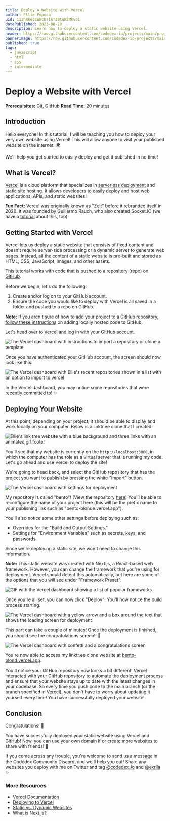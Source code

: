 ```yaml
---
title: Deploy A Website with Vercel
author: Ellie Popoca
uid: 11zhRKeJCWWcD7IkTJBtuK3Mkvo1
datePublished: 2023-08-29
description: Learn how to deploy a static website using Vercel.
header: https://raw.githubusercontent.com/codedex-io/projects/main/projects/deploy-a-website-with-vercel/images/header.png
bannerImage: https://raw.githubusercontent.com/codedex-io/projects/main/projects/deploy-a-website-with-vercel/images/header.png
published: true
tags:
  - javascript
  - html
  - css
  - intermediate
---
```


<BannerImage
  link="https://raw.githubusercontent.com/codedex-io/projects/main/projects/deploy-a-website-with-vercel/images/header.png"
  description="Learn how to deploy a static website using Vercel"
  uid={true}
  cl="for-sidebar"
/>

# Deploy a Website with Vercel

<AuthorAvatar
  author_name="Ellie Popoca"
  author_avatar="/images/projects/authors/ellie-popoca.jpg"
  username="exrlla"
  uid={true}
/>

<BannerImage
  link="https://raw.githubusercontent.com/codedex-io/projects/main/projects/deploy-a-website-with-vercel/images/header.png"
  description="Learn how to deploy a static website using Vercel"
  uid={true}
/>

**Prerequisites:** Git, GitHub
**Read Time:** 20 minutes

## Introduction 

Hello everyone! In this tutorial, I will be teaching you how to deploy your very own website using Vercel! This will allow anyone to visit your published website on the internet. 🌍 

We'll help you get started to easily deploy and get it published in no time!

## What is Vercel?

[Vercel](https://www.vercel.com) is a cloud platform that specializes in [serverless deployment](https://www.redhat.com/en/topics/cloud-native-apps/what-is-serverless) and static site hosting. It allows developers to easily deploy and host web applications, APIs, and static websites!

**Fun Fact:** Vercel was originally known as "Zeit" before it rebranded itself in 2020. It was founded by Guillermo Rauch, who also created Socket.IO (we have a [tutorial](https://www.codedex.io/projects/build-a-chat-app-with-socket-io) about this, too).

## Getting Started with Vercel

Vercel lets us deploy a static website that consists of fixed content and doesn't require server-side processing or a dynamic server to generate web pages. Instead, all the content of a static website is pre-built and stored as HTML, CSS, JavaScript, images, and other assets.

This tutorial works with code that is pushed to a repository (repo) on [GitHub](https://github.com/).

Before we begin, let's do the following:
 
1. Create and/or log on to your GitHub account.
2. Ensure the code you would like to deploy with Vercel is all saved in a folder and pushed to a repo on GitHub.

**Note:** If you aren't sure of how to add your project to a GitHub repository, [follow these instructions](https://docs.github.com/en/migrations/importing-source-code/using-the-command-line-to-import-source-code/adding-locally-hosted-code-to-github) on adding locally hosted code to GitHub.

Let's head over to [Vercel](https://vercel.com/) and log in with your GitHub account.

<img src="https://raw.githubusercontent.com/codedex-io/projects/main/projects/deploy-a-website-with-vercel/images/vercel-intro.png" alt="The Vercel dashboard with instructions to import a repository or clone a template" />

Once you have authenticated your GitHub account, the screen should now look like this:

<img src="https://raw.githubusercontent.com/codedex-io/projects/main/projects/deploy-a-website-with-vercel/images/vercel-authed.png" alt="The Vercel dashboard with Ellie's recent repositories shown in a list with an option to import to vercel" />

In the Vercel dashboard, you may notice some repositories that were recently committed to! ✨

## Deploying Your Website

At this point, depending on your project, it should be able to display and work locally on your computer. Below is a linktr.ee clone that I created!

<img src="https://raw.githubusercontent.com/codedex-io/projects/main/projects/deploy-a-website-with-vercel/images/vercel-pre-app-demo.gif" alt="Ellie's link tree website with a blue background and three links with an animated gif footer" />

You'll see that my website is currently on the `http://localhost:3000`, in which the computer has the role as a virtual server that is running my code. Let's go ahead and use Vercel to deploy the site!

We're going to head back, and select the GitHub repository that has the project you want to publish by pressing the white "Import" button.

<img src="https://raw.githubusercontent.com/codedex-io/projects/main/projects/deploy-a-website-with-vercel/images/vercel-pre-deploy.png" alt="The Vercel dashboard with settings for deployment" />

My repository is called "bento"! (View the repository [here](https://github.com/exrlla/bento)) You'll be able to reconfigure the name of your project here (this will be the prefix name to your publishing link such as "bento-blonde.vercel.app").

You'll also notice some other settings before deploying such as:

- Overrides for the "Build and Output Settings."
- Settings for "Environment Variables" such as secrets, keys, and passwords.

Since we're deploying a static site, we won't need to change this information.

**Note:** This static website was created with Next.js, a React-based web framework. However, you can change the framework that you're using for deployment. Vercel should detect this automatically, but here are some of the options that you will see under "Framework Preset":

<img src="https://raw.githubusercontent.com/codedex-io/projects/main/projects/deploy-a-website-with-vercel/images/vercel-fw-demo.gif" alt="GIF with the Vercel dashboard showing a list of popular frameworks" />

Once you're all set, you can now click "Deploy"! You'll now notice the build process starting.

<img src="https://raw.githubusercontent.com/codedex-io/projects/main/projects/deploy-a-website-with-vercel/images/vercel-loading.png" alt="The Vercel dashboard with a yellow arrow and a box around the text that shows the loading screen for deployment" />

This part can take a couple of minutes! Once the deployment is finished, you should see the congratulations screen!! 🎉

<img src="https://raw.githubusercontent.com/codedex-io/projects/main/projects/deploy-a-website-with-vercel/images/vercel-congrats.png" alt="The Vercel dashboard with confetti and a congratulations screen" />

You're now able to access my linktr.ee clone website at [bento-blond.vercel.app](https://bento-blond.vercel.app/).

You'll notice your GitHub repository now looks a bit different! Vercel interacted with your GitHub repository to automate the deployment process and ensure that your website stays up to date with the latest changes in your codebase. So every time you push code to the main branch (or the branch specified in Vercel), you don't have to worry about updating it yourself every time! You have successfully deployed your website!

## Conclusion

Congratulations! 🎊

You have successfully deployed your static website using Vercel and GitHub! Now, you can use your own domain if or create more websites to share with friends! 👯

If you come across any trouble, you're welcome to send us a message in the Codédex Community Discord, and we'll help you out! Share any websites you deploy with me on Twitter and tag [@codedex_io](https://www.twitter.com/codedex_io) and [@exrlla](https://www.twitter.com/exrlla) ✨

### More Resources
 
- [Vercel Documentation](https://vercel.com/docs)
- [Deploying to Vercel](https://vercel.com/docs/concepts/deployments/overview)
- [Static vs. Dynamic Websites](https://www.wix.com/blog/static-vs-dynamic-website#:~:text=The%20key%20difference%20between%20static,to%20change%20with%20the%20user.)
- [What is Next.js?](https://nextjs.org/learn/foundations/about-nextjs/what-is-nextjs)
